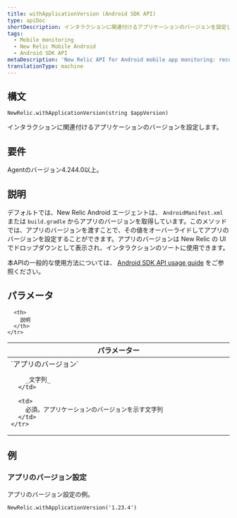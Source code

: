 ```yaml
---
title: withApplicationVersion (Android SDK API)
type: apiDoc
shortDescription: インタラクションに関連付けるアプリケーションのバージョンを設定します。
tags:
  - Mobile monitoring
  - New Relic Mobile Android
  - Android SDK API
metaDescription: 'New Relic API for Android mobile app monitoring: record application version.'
translationType: machine
---
```


## 構文

```
NewRelic.withApplicationVersion(string $appVersion)
```

インタラクションに関連付けるアプリケーションのバージョンを設定します。

## 要件

Agentのバージョン4.244.0以上。

## 説明

デフォルトでは、New Relic Android エージェントは、 `AndroidManifest.xml` または `build.gradle` からアプリのバージョンを取得しています。このメソッドでは、アプリのバージョンを渡すことで、その値をオーバーライドしてアプリのバージョンを設定することができます。アプリのバージョンは New Relic の UI でドロップダウンとして表示され、インタラクションのソートに使用できます。

本APIの一般的な使用方法については、 [Android SDK API usage guide](/docs/mobile-monitoring/new-relic-mobile-android/install-configure/work-android-sdk-api) をご参照ください。

## パラメータ

<table>
  <thead>
    <tr>
      <th width="25%">
        パラメーター
      </th>

      <th>
        説明
      </th>
    </tr>
  </thead>

  <tbody>
    <tr>
      <td>
        `アプリのバージョン`

        _文字列_
      </td>

      <td>
        必須。アプリケーションのバージョンを示す文字列
      </td>
    </tr>
  </tbody>
</table>

## 例

### アプリのバージョン設定

アプリのバージョン設定の例。

```
NewRelic.withApplicationVersion('1.23.4')
```
